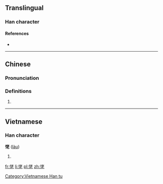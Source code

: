 ==Translingual==

===Han character===
{{Han char|rn=61|rad=心|as=06|sn=9|four=94011|canj=PJKP|ids=⿰忄老}}

====References====
* {{Han ref|kx=0383.240|dkj=10526|dj=0714.030|hdz=42294.020|uh=6045|ud=24645|bh=CEC4|bd=52932}}

----

==Chinese==
{{zh-forms}}

===Pronunciation===
{{zh-pron
|m=lǎo
|c=lou5
|h=pfs=láu
|w=3lau
|mc=y
|cat=
}}
<!--the format and categories are to be decided-->

===Definitions===
<!--POS is unknown-->
# {{defn|lang=zh}}

----

==Vietnamese==

===Han character===
'''恅''' ([[làu]])

# {{defn|lang=vi}}

[[Category:Vietnamese Han tu]]

[[fr:恅]]
[[li:恅]]
[[pl:恅]]
[[zh:恅]]